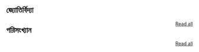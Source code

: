 ## জ্যোতির্বিদ্যা {#astronomy}


<script type="text/javascript">
function recentpostslist(json) {
 document.write('<ul>');
 for (var i = 0; i < json.feed.entry.length; i++)
 {
    for (var j = 0; j < json.feed.entry[i].link.length; j++) {
      if (json.feed.entry[i].link[j].rel == 'alternate') {
        break;
      }
    }
var entryUrl = "'" + json.feed.entry[i].link[j].href + "'";//bs
var entryTitle = json.feed.entry[i].title.$t;
var item = "<li>" + "<a href="+ entryUrl + '" target="_blank">' + entryTitle + "</a> </li>";
 document.write(item);
 }
 document.write('</ul>');
 }
</script>
<script src="https://sky.bishwo.com/feeds/posts/summary/-/Mahmud?max-results=10&alt=json-in-script&callback=recentpostslist"></script>

<span style="font-size: 90%; float:right;"><a href="https://sky.bishwo.com/search/label/Mahmud?max-results=20">Read all</a></span>

## পরিসংখ্যান {#statistics}


<script type="text/javascript">
function recentpostslist(json) {
 document.write('<ul>');
 for (var i = 0; i < json.feed.entry.length; i++)
 {
    for (var j = 0; j < json.feed.entry[i].link.length; j++) {
      if (json.feed.entry[i].link[j].rel == 'alternate') {
        break;
      }
    }
var entryUrl = "'" + json.feed.entry[i].link[j].href + "'";//bs
var entryTitle = json.feed.entry[i].title.$t;
var item = "<li>" + "<a href="+ entryUrl + '" target="_blank">' + entryTitle + "</a> </li>";
 document.write(item);
 }
 document.write('</ul>');
 }
</script>
<script src="https://www.statmania.info/feeds/posts/summary/-/Mahmud?max-results=10&alt=json-in-script&callback=recentpostslist"></script>

<span style="font-size: 90%; float:right;"><a href="https://www.statmania.info/search/label/Mahmud?max-results=20">Read all</a></span>
